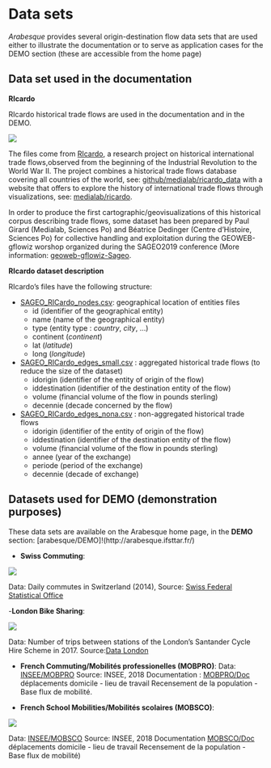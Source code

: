 # Data sets

*Arabesque* provides several origin-destination flow data sets that are used either to illustrate the documentation or to serve as application cases for the DEMO section (these are accessible from the home page)

## Data set used in the documentation

**RIcardo**

RIcardo historical trade flows are used in the documentation and in the DEMO. 

![](images/DEMO_RIcardo_1.png)


The files come from [RIcardo](http://ricardo.medialab.sciences-po.fr/#/), a research project on historical international trade flows,observed from the beginning of the Industrial Revolution to the World War II. The project combines a historical trade flows database covering all countries of the world, see: [github/medialab/ricardo_data](https://github.com/medialab/ricardo_data/releases/tag/2017.12) with a website that offers to explore the history of international trade flows through visualizations, see: [medialab/ricardo](http://ricardo.medialab.sciences-po.fr/#/). 

In order to produce the first cartographic/geovisualizations of this historical corpus describing trade flows, some dataset has been prepared by Paul Girard (Medialab, Sciences Po) and Béatrice Dedinger (Centre d'Histoire, Sciences Po) for collective handling and exploitation during the GEOWEB-gflowiz worshop organized during the SAGEO2019 conference
(More information: [geoweb-gflowiz-Sageo](https://geoflowiz.hypotheses.org/workshop-geoweb-gflowiz-sageo2019).


**RIcardo dataset description**

RIcardo's files have the following structure:

- [SAGEO_RICardo_nodes.csv](https://raw.githubusercontent.com/gflowiz/sageo-ricardo/master/SAGEO_RICardo_nodes.csv): geographical location of entities files
	- id (identifier of the geographical entity)
	- name (name of the geographical entity)
	- type (entity type : _country_, _city_, ...)
	- continent (_continent_)
	- lat (_latitude_)
	- long (_longitude_)

- [SAGEO_RICardo_edges_small.csv](https://raw.githubusercontent.com/gflowiz/sageo-ricardo/master/SAGEO_RICardo_edges_small.csv) : aggregated historical trade flows (to reduce the size of the dataset)
	- idorigin (identifier of the entity of origin of the flow)
	- iddestination (identifier of the destination entity of the flow)
	- volume (financial volume of the flow in pounds sterling)
	- decennie (decade concerned by the flow)

- [SAGEO_RICardo_edges_nona.csv](https://raw.githubusercontent.com/gflowiz/sageo-ricardo/master/SAGEO_RICardo_edges_nona.csv) : non-aggregated historical trade flows
	- idorigin (identifier of the entity of origin of the flow)
	- iddestination (identifier of the destination entity of the flow)
	- volume (financial volume of the flow in pounds sterling)
	- annee (year of the exchange)
	- periode (period of the exchange)
	- decennie (decade of exchange)


## Datasets used for DEMO (demonstration purposes) 

These data sets are available on the Arabesque home page, in the **DEMO** section: [arabesque/DEMO]!(http://arabesque.ifsttar.fr/) 

- **Swiss Commuting**:

![](images/DEMO_Swiss_Commute2.png)


Data: Daily commutes in Switzerland (2014),
Source: [Swiss Federal Statistical Office](https://www.bfs.admin.ch/bfs/de/home/statistiken/mobilitaet-verkehr/personenverkehr/pendlermobilitaet.html)

-**London Bike Sharing**:

![](images/DEMO_London_Bike2.png)

Data: Number of trips between stations of the London's Santander Cycle Hire Scheme in 2017.
Source:[Data London](https://data.london.gov.uk/)

- **French Commuting/Mobilités professionelles (MOBPRO)**:
Data: [INSEE/MOBPRO](https://www.insee.fr/fr/statistiques/fichier/4509353/base-csv-flux-mobilite-domicile-lieu-travail-2017.zip)
Source: INSEE, 2018 
Documentation : [MOBPRO/Doc](https://www.insee.fr/fr/statistiques/4509353#dictionnaire)
déplacements domicile - lieu de travail Recensement de la population - Base flux de mobilité.



- **French School Mobilities/Mobilités scolaires (MOBSCO)**:

![](images/DEMO_France_Mobsco_2.png)

Data: [INSEE/MOBSCO](https://www.insee.fr/fr/statistiques/fichier/4509360/base-csv-flux-mobilite-domicile-lieu-etude-2017.zip)
Source: INSEE, 2018
Documentation [MOBSCO/Doc](https://www.insee.fr/fr/statistiques/4509360#dictionnaire)
déplacements domicile - lieu de travail
Recensement de la population - Base flux de mobilité)


